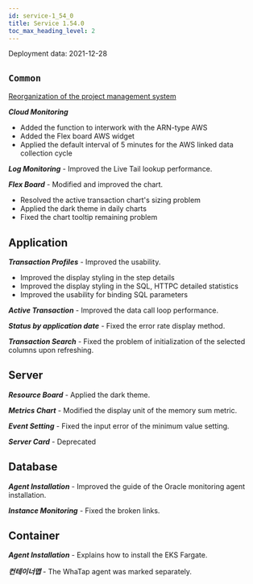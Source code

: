 ```yaml
---
id: service-1_54_0
title: Service 1.54.0
toc_max_heading_level: 2
---
```



Deployment data: 2021-12-28

## `Common`

[Reorganization of the project management system](https://docs.whatap.io/project/project-structure)

**_Cloud Monitoring_** 

-   Added the function to interwork with the ARN-type AWS
-   Added the Flex board AWS widget
-   Applied the default interval of 5 minutes for the AWS linked data collection cycle 

**_Log Monitoring_** - Improved the Live Tail lookup performance.

**_Flex Board_** - Modified and improved the chart.

-   Resolved the active transaction chart's sizing problem
-   Applied the dark theme in daily charts
-   Fixed the chart tooltip remaining problem

## Application

**_Transaction Profiles_** - Improved the usability.

-   Improved the display styling in the step details
-   Improved the display styling in the SQL, HTTPC detailed statistics 
-   Improved the usability for binding SQL parameters

**_Active Transaction_** - Improved the data call loop performance.

**_Status by application date_** - Fixed the error rate display method.

**_Transaction Search_** - Fixed the problem of initialization of the selected columns upon refreshing.

## Server

**_Resource Board_** - Applied the dark theme.

**_Metrics Chart_** - Modified the display unit of the memory sum metric. 

**_Event Setting_** - Fixed the input error of the minimum value setting.

**_Server Card_** - Deprecated

## Database

**_Agent Installation_** - Improved the guide of the Oracle monitoring agent installation.

**_Instance Monitoring_** - Fixed the broken links.

## Container

**_Agent Installation_** - Explains how to install the EKS Fargate.

**_컨테이너맵_** - The WhaTap agent was marked separately.
